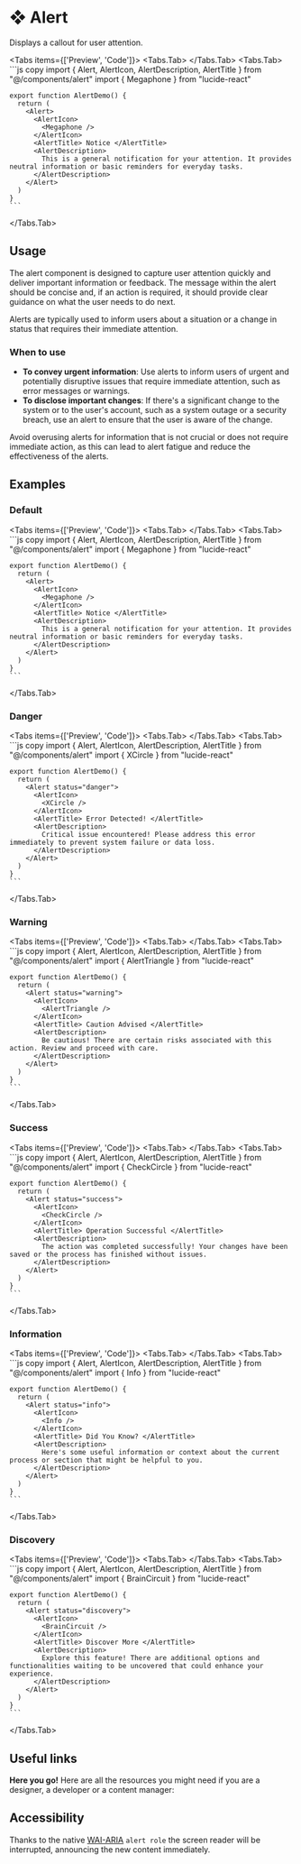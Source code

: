 
# ❖ Alert

Displays a callout for user attention.

<Tabs items={['Preview', 'Code']}>
  <Tabs.Tab>
    <AlertPreview />
  </Tabs.Tab>
  <Tabs.Tab>
    ```js copy 
    import { Alert, AlertIcon, AlertDescription, AlertTitle } from "@/components/alert"
    import { Megaphone } from "lucide-react" 

    export function AlertDemo() {
      return (
        <Alert>
          <AlertIcon>
            <Megaphone />
          </AlertIcon>
          <AlertTitle> Notice </AlertTitle>
          <AlertDescription>
            This is a general notification for your attention. It provides neutral information or basic reminders for everyday tasks.
          </AlertDescription>
        </Alert>
      )
    }
    ```
  </Tabs.Tab>
</Tabs>


## Usage

The alert component is designed to capture user attention quickly and deliver important information or feedback. The message within the alert should be concise and, if an action is required, it should provide clear guidance on what the user needs to do next. 

Alerts are typically used to inform users about a situation or a change in status that requires their immediate attention.

### When to use

- **To convey urgent information**: Use alerts to inform users of urgent and potentially disruptive issues that require immediate attention, such as error messages or warnings.
- **To disclose important changes**: If there's a significant change to the system or to the user's account, such as a system outage or a security breach, use an alert to ensure that the user is aware of the change.

Avoid overusing alerts for information that is not crucial or does not require immediate action, as this can lead to alert fatigue and reduce the effectiveness of the alerts.


## Examples

### Default
<Tabs items={['Preview', 'Code']}>
  <Tabs.Tab>
    <AlertDefault />
  </Tabs.Tab>
  <Tabs.Tab>
    ```js copy 
    import { Alert, AlertIcon, AlertDescription, AlertTitle } from "@/components/alert"
    import { Megaphone } from "lucide-react" 

    export function AlertDemo() {
      return (
        <Alert>
          <AlertIcon>
            <Megaphone />
          </AlertIcon>
          <AlertTitle> Notice </AlertTitle>
          <AlertDescription>
            This is a general notification for your attention. It provides neutral information or basic reminders for everyday tasks.
          </AlertDescription>
        </Alert>
      )
    }
    ```
  </Tabs.Tab>
</Tabs>

### Danger
<Tabs items={['Preview', 'Code']}>
  <Tabs.Tab>
    <AlertDanger />
  </Tabs.Tab>
  <Tabs.Tab>
    ```js copy 
    import { Alert, AlertIcon, AlertDescription, AlertTitle } from "@/components/alert"
    import { XCircle } from "lucide-react" 

    export function AlertDemo() {
      return (
        <Alert status="danger">
          <AlertIcon>
            <XCircle />
          </AlertIcon>
          <AlertTitle> Error Detected! </AlertTitle>
          <AlertDescription>
            Critical issue encountered! Please address this error immediately to prevent system failure or data loss.
          </AlertDescription>
        </Alert>
      )
    }
    ```
  </Tabs.Tab>
</Tabs>

### Warning
<Tabs items={['Preview', 'Code']}>
  <Tabs.Tab>
    <AlertWarning />
  </Tabs.Tab>
  <Tabs.Tab>
    ```js copy 
    import { Alert, AlertIcon, AlertDescription, AlertTitle } from "@/components/alert"
    import { AlertTriangle } from "lucide-react" 

    export function AlertDemo() {
      return (
        <Alert status="warning">
          <AlertIcon>
            <AlertTriangle />
          </AlertIcon>
          <AlertTitle> Caution Advised </AlertTitle>
          <AlertDescription>
            Be cautious! There are certain risks associated with this action. Review and proceed with care.
          </AlertDescription>
        </Alert>
      )
    }
    ```
  </Tabs.Tab>
</Tabs>

### Success
<Tabs items={['Preview', 'Code']}>
  <Tabs.Tab>
    <AlertSuccess />
  </Tabs.Tab>
  <Tabs.Tab>
    ```js copy 
    import { Alert, AlertIcon, AlertDescription, AlertTitle } from "@/components/alert"
    import { CheckCircle } from "lucide-react" 

    export function AlertDemo() {
      return (
        <Alert status="success">
          <AlertIcon>
            <CheckCircle />
          </AlertIcon>
          <AlertTitle> Operation Successful </AlertTitle>
          <AlertDescription>
            The action was completed successfully! Your changes have been saved or the process has finished without issues.
          </AlertDescription>
        </Alert>
      )
    }
    ```
  </Tabs.Tab>
</Tabs>

### Information
<Tabs items={['Preview', 'Code']}>
  <Tabs.Tab>
    <AlertInfo />
  </Tabs.Tab>
  <Tabs.Tab>
    ```js copy 
    import { Alert, AlertIcon, AlertDescription, AlertTitle } from "@/components/alert"
    import { Info } from "lucide-react" 

    export function AlertDemo() {
      return (
        <Alert status="info">
          <AlertIcon>
            <Info />
          </AlertIcon>
          <AlertTitle> Did You Know? </AlertTitle>
          <AlertDescription>
            Here's some useful information or context about the current process or section that might be helpful to you.
          </AlertDescription>
        </Alert>
      )
    }
    ```
  </Tabs.Tab>
</Tabs>

### Discovery
<Tabs items={['Preview', 'Code']}>
  <Tabs.Tab>
    <AlertDiscovery />
  </Tabs.Tab>
  <Tabs.Tab>
    ```js copy 
    import { Alert, AlertIcon, AlertDescription, AlertTitle } from "@/components/alert"
    import { BrainCircuit } from "lucide-react" 

    export function AlertDemo() {
      return (
        <Alert status="discovery">
          <AlertIcon>
            <BrainCircuit />
          </AlertIcon>
          <AlertTitle> Discover More </AlertTitle>
          <AlertDescription>
            Explore this feature! There are additional options and functionalities waiting to be uncovered that could enhance your experience.
          </AlertDescription>
        </Alert>
      )
    }
    ```
  </Tabs.Tab>
</Tabs>

## Useful links

**Here you go!** Here are all the resources you might need if you are a designer, a developer or a content manager:

<Cards className='mt-8'>
  <Card
    title="🤖 Storybook"
    href="https://main--653e613f4feb85c1b6467ba7.chromatic.com/?path=/docs/components-alert--documentation"
  />
  <Card
    title="🪄 Figma"
    href="https://www.figma.com/file/acdO58jx9zgGfkKu6htrx2/%F0%9F%94%B5-Fusillo-Design-System?type=design&node-id=233%3A751&mode=design&t=F5zgbD2phu8xvUpj-1"
  />
</Cards>  


## Accessibility

Thanks to the native [WAI-ARIA](https://developer.mozilla.org/en-US/docs/Web/Accessibility/ARIA/Roles/alert_role) `alert role` the screen reader will be interrupted, announcing the new content immediately.


